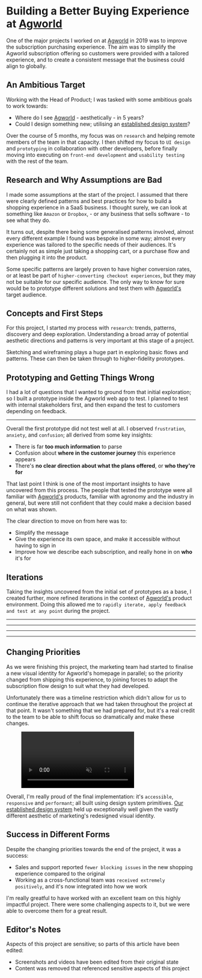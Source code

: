 
<Meta
  description="Building a Better Buying Experience at Agworld"
  url="https://phobon.io/writing/building-a-better-buying-experience-at-agworld"
  image="https://phobon.io/writing/building-a-better-buying-experience-at-agworld/index.webp"
/>

# Building a Better Buying Experience at [Agworld](https://agworld.com)

One of the major projects I worked on at [Agworld](https://agworld.com) in 2019 was to improve the subscription purchasing experience. The aim was to simplify the Agworld subscription offering so customers were provided with a tailored experience, and to create a consistent message that the business could align to globally.

## An Ambitious Target

Working with the Head of Product; I was tasked with some ambitious goals to work towards:

- Where do I see [Agworld](https://agworld.com) - aesthetically - in 5 years?
- Could I design something new; utilising an [established design system](http://signal.agworld.com)?

Over the course of 5 months, my focus was on `research` and helping remote members of the team in that capacity. I then shifted my focus to `UI design` and `prototyping` in collaboration with other developers, before finally moving into executing on `front-end development` and `usability testing` with the rest of the team.

## Research and Why Assumptions are Bad

I made some assumptions at the start of the project. I assumed that there were clearly defined patterns and best practices for how to build a shopping experience in a SaaS business. I thought surely, we can look at something like `Amazon` or `Dropbox`, - or any business that sells software - to see what they do.

It turns out, despite there being some generalised patterns involved, almost every different example I found was bespoke in some way; almost every experience was tailored to the specific needs of their audiences. It's certainly not as simple just taking a shopping cart, or a purchase flow and then plugging it into the product.

Some specific patterns are largely proven to have higher conversion rates, or at least be part of `higher-converting checkout experiences`, but they may not be suitable for our specific audience. The only way to know for sure would be to prototype different solutions and test them with [Agworld's](https://agworld.com) target audience.

## Concepts and First Steps

For this project, I started my process with `research`: trends, patterns, discovery and deep exploration. Understanding a broad array of potential aesthetic directions and patterns is very important at this stage of a project.

<Figure caption="A rough moodboard">
  <Picture
    width="100%"
    src="/writing/building-a-better-buying-experience-at-agworld/moodboard"
    alt="An array images used for inspiration"
  />
</Figure>

Sketching and wireframing plays a huge part in exploring basic flows and patterns. These can then be taken through to higher-fidelity prototypes.

<ImageGrid>
  <Figure width="100%" caption="Exploring basic layout options">
    <Picture
      width="100%"
      src="/writing/building-a-better-buying-experience-at-agworld/cart_sketch1"
      fallbackType="jpg"
      alt="Some sketched layout explorations"
    />
  </Figure>
  <Figure width="100%" caption="Deeper dive into payment forms">
    <Picture
      width="100%"
      src="/writing/building-a-better-buying-experience-at-agworld/cart_sketch2"
      fallbackType="jpg"
      alt="Some more sketched layout explorations"
    />
  </Figure>
</ImageGrid>

## Prototyping and Getting Things Wrong

I had a lot of questions that I wanted to ground from that initial exploration; so I built a prototype inside the Agworld web app to test. I planned to test with internal stakeholders first, and then expand the test to customers depending on feedback.

<Figure width="100%" caption="The original experience">
  <Picture
    width="100%"
    src="/writing/building-a-better-buying-experience-at-agworld/old_agworld_cart"
    alt="The original shopping experience"
  />
</Figure>

---

<Figure
  width="100%"
  caption="A rapidly-developed prototype with prices obfuscated"
>
  <Picture
    width="100%"
    src="/writing/building-a-better-buying-experience-at-agworld/prototype_1"
    alt="A rapidly-developed prototype of a new shopping experience with prices obfuscated"
  />
</Figure>

Overall the first prototype did not test well at all. I observed `frustration`, `anxiety`, and `confusion`; all derived from some key insights:

- There is far **too much information** to parse
- Confusion about **where in the customer journey** this experience appears
- There's **no clear direction about what the plans offered**, or **who they're for**

That last point I think is one of the most important insights to have uncovered from this process. The people that tested the prototype were all familiar with [Agworld's](https://agworld.com) products, familiar with agronomy and the industry in general, but were still not confident that they could make a decision based on what was shown.

<Figure width="100%" caption="Choosing a subscription with prices obfuscated">
  <Picture
    width="100%"
    src="/writing/building-a-better-buying-experience-at-agworld/prototype_2"
    alt="Prototype iterations with prices obfuscated"
  />
</Figure>

The clear direction to move on from here was to:

- Simplify the message
- Give the experience its own space, and make it accessible without having to sign in
- Improve how we describe each subscription, and really hone in on **who** it's for

## Iterations

Taking the insights uncovered from the initial set of prototypes as a base, I created further, more refined iterations in the context of [Agworld's](https://agworld.com) product environment. Doing this allowed me to `rapidly iterate, apply feedback and test at any point` during the project.

<Figure
  width="100%"
  caption="Refining and iterating on a theme and aesthetic with prices obfuscated"
>
  <Picture
    width="100%"
    src="/writing/building-a-better-buying-experience-at-agworld/iteration_1"
    alt="A summary view of the refined shopping experience and a detail view of a subscription card with prices obfuscated"
  />
</Figure>

---

<FigureGrid caption="Some of the many iterations and tests on prototypes with prices obfuscated">
  <Picture
    width="100%"
    fallbackExtension="png"
    fallbackType="png"
    src="/writing/building-a-better-buying-experience-at-agworld/iteration_2"
    alt="An array of iterations of the refined shopping experience with prices obfuscated"
  />
</FigureGrid>

---

<FigureGrid caption="Trying to find a balance in layout with prices obfuscated">
  <Picture
    width="100%"
    fallbackExtension="png"
    fallbackType="png"
    src="/writing/building-a-better-buying-experience-at-agworld/iteration_3"
    alt="Sliced images of different layout options for subscription cards with prices obfuscated"
  />
</FigureGrid>

---

<FigureGrid caption="Balancing hierarchy">
  <Picture
    width="100%"
    src="/writing/building-a-better-buying-experience-at-agworld/iteration_4"
    alt="Refined shopping experience with subscription cards"
  />
</FigureGrid>

---

<Figure caption="The final, polished experience">
  <Picture
    width="100%"
    src="/writing/building-a-better-buying-experience-at-agworld/final"
    alt="Final shipped experience with subscription cards"
  />
</Figure>

## Changing Priorities

As we were finishing this project, the marketing team had started to finalise a new visual identity for Agworld's homepage in parallel; so the priority changed from shipping this experience, to joining forces to adapt the subscription flow design to suit what they had developed.

Unfortunately there was a timeline restriction which didn't allow for us to continue the iterative approach that we had taken throughout the project at that point. It wasn't something that we had prepared for, but it's a real credit to the team to be able to shift focus so dramatically and make these changes.

<Figure caption="The redesigned experience">
  <video
    style={{ width: "100%" }}
    autoPlay="autoplay"
    loop="loop"
    muted="muted"
    playsInline="playsinline"
  >
    <source
      src="/writing/building-a-better-buying-experience-at-agworld/cart.webm"
      type="video/webm"
    />
  </video>
</Figure>

Overall, I'm really proud of the final implementation: it's `accessible`, `responsive` and `performant`; all built using design system primitives.
[Our established design system](http://signal.agworld.com) held up exceptionally well given the vastly different aesthetic of marketing's redesigned visual identity.

## Success in Different Forms

Despite the changing priorities towards the end of the project, it was a success:

- Sales and support reported `fewer blocking issues` in the new shopping experience compared to the original
- Working as a cross-functional team was `received extremely positively`, and it's now integrated into how we work

I'm really greatful to have worked with an excellent team on this highly impactful project. There were some challenging aspects to it, but we were able to overcome them for a great result.

## Editor's Notes

Aspects of this project are sensitive; so parts of this article have been edited:

- Screenshots and videos have been edited from their original state
- Content was removed that referenced sensitive aspects of this project
